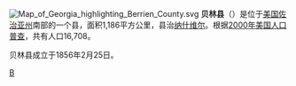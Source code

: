 {{unreferenced|time=2008-6-28}}

[[File:Map_of_Georgia_highlighting_Berrien_County.svg|right]]
'''贝林县'''（{{lang-en|Berrien County}}）是位于[[美国|美国]][[佐治亚州|佐治亚州]]南部的一个县，面积1,186平方公里，县治[[纳什维尔_(佐治亚州)|纳什维尔]]。根据[[2000年美国人口普查|2000年美国人口普查]]，共有人口16,708。

贝林县成立于1856年2月25日。

{{貝林縣 (喬治亞州)}}
{{Georgia}}

[[Category:佐治亚州行政区划|B]]